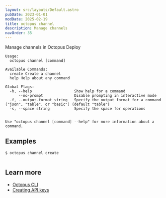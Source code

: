 ```yaml
---
layout: src/layouts/Default.astro
pubDate: 2023-01-01
modDate: 2025-02-19
title: octopus channel
description: Manage channels
navOrder: 35
---
```


Manage channels in Octopus Deploy

```
Usage:
  octopus channel [command]

Available Commands:
  create Create a channel
  help Help about any command

Global Flags:
  -h, --help                   Show help for a command
      --no-prompt              Disable prompting in interactive mode
  -f, --output-format string   Specify the output format for a command ("json", "table", or "basic") (default "table")
  -s, --space string           Specify the space for operations


Use "octopus channel [command] --help" for more information about a command.
```

## Examples

<SamplesInstance />

```
$ octopus channel create


```

## Learn more

- [Octopus CLI](/docs/octopus-rest-api/cli)
- [Creating API keys](/docs/octopus-rest-api/how-to-create-an-api-key)